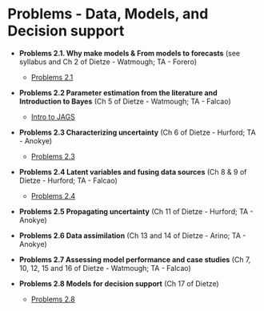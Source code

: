 # Problems - Data, Models, and Decision support {.unlisted .unnumbered #efprobs}

- **Problems 2.1. Why make models & From models to forecasts** (see syllabus and Ch 2 of Dietze - Watmough; TA - Forero)
  + [Problems 2.1](probs-2-1.html)

- **Problems 2.2 Parameter estimation from the literature and Introduction to Bayes** (Ch 5 of Dietze - Watmough; TA - Falcao)

  + [Intro to JAGS](https://github.com/EcoForecast/EF_Activities/blob/master/Exercise_05_JAGS.Rmd)

- **Problems 2.3 Characterizing uncertainty** (Ch 6 of Dietze - Hurford; TA - Anokye)
  + [Problems 2.3](#probs-2-3)

- **Problems 2.4 Latent variables and fusing data sources** (Ch 8 & 9 of Dietze - Hurford; TA - Falcao)
  + [Problems 2.4](#probs-2-4)
 
- **Problems 2.5 Propagating uncertainty** (Ch 11 of Dietze - Hurford; TA - Anokye)

- **Problems 2.6 Data assimilation** (Ch 13 and 14 of Dietze - Arino; TA - Anokye)

- **Problems 2.7 Assessing model performance and case studies** (Ch 7, 10, 12, 15 and 16 of Dietze - Watmough; TA - Falcao)

- **Problems 2.8 Models for decision support** (Ch 17 of Dietze)
  + [Problems 2.8](#probs-2-8)

